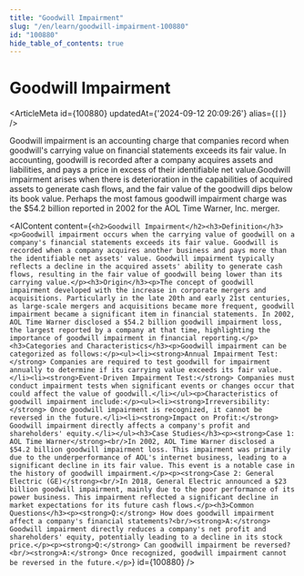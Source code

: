 ```yaml
---
title: "Goodwill Impairment"
slug: "/en/learn/goodwill-impairment-100880"
id: "100880"
hide_table_of_contents: true
---
```



# Goodwill Impairment

<ArticleMeta id={100880} updatedAt={'2024-09-12 20:09:26'} alias={`[]`} />
<div className='border-solid border-b border-t-0 my-4 border-[var(--ifm-color-gray-300)]' />

Goodwill impairment is an accounting charge that companies record when goodwill's carrying value on financial statements exceeds its fair value. In accounting, goodwill is recorded after a company acquires assets and liabilities, and pays a price in excess of their identifiable net value.Goodwill impairment arises when there is deterioration in the capabilities of acquired assets to generate cash flows, and the fair value of the goodwill dips below its book value. Perhaps the most famous goodwill impairment charge was the $54.2 billion reported in 2002 for the AOL Time Warner, Inc. merger.

<AIContent content={`<h2>Goodwill Impairment</h2><h3>Definition</h3><p>Goodwill impairment occurs when the carrying value of goodwill on a company's financial statements exceeds its fair value. Goodwill is recorded when a company acquires another business and pays more than the identifiable net assets' value. Goodwill impairment typically reflects a decline in the acquired assets' ability to generate cash flows, resulting in the fair value of goodwill being lower than its carrying value.</p><h3>Origin</h3><p>The concept of goodwill impairment developed with the increase in corporate mergers and acquisitions. Particularly in the late 20th and early 21st centuries, as large-scale mergers and acquisitions became more frequent, goodwill impairment became a significant item in financial statements. In 2002, AOL Time Warner disclosed a $54.2 billion goodwill impairment loss, the largest reported by a company at that time, highlighting the importance of goodwill impairment in financial reporting.</p><h3>Categories and Characteristics</h3><p>Goodwill impairment can be categorized as follows:</p><ul><li><strong>Annual Impairment Test:</strong> Companies are required to test goodwill for impairment annually to determine if its carrying value exceeds its fair value.</li><li><strong>Event-Driven Impairment Test:</strong> Companies must conduct impairment tests when significant events or changes occur that could affect the value of goodwill.</li></ul><p>Characteristics of goodwill impairment include:</p><ul><li><strong>Irreversibility:</strong> Once goodwill impairment is recognized, it cannot be reversed in the future.</li><li><strong>Impact on Profit:</strong> Goodwill impairment directly affects a company's profit and shareholders' equity.</li></ul><h3>Case Studies</h3><p><strong>Case 1: AOL Time Warner</strong><br/>In 2002, AOL Time Warner disclosed a $54.2 billion goodwill impairment loss. This impairment was primarily due to the underperformance of AOL's internet business, leading to a significant decline in its fair value. This event is a notable case in the history of goodwill impairment.</p><p><strong>Case 2: General Electric (GE)</strong><br/>In 2018, General Electric announced a $23 billion goodwill impairment, mainly due to the poor performance of its power business. This impairment reflected a significant decline in market expectations for its future cash flows.</p><h3>Common Questions</h3><p><strong>Q:</strong> How does goodwill impairment affect a company's financial statements?<br/><strong>A:</strong> Goodwill impairment directly reduces a company's net profit and shareholders' equity, potentially leading to a decline in its stock price.</p><p><strong>Q:</strong> Can goodwill impairment be reversed?<br/><strong>A:</strong> Once recognized, goodwill impairment cannot be reversed in the future.</p>`} id={100880} />
